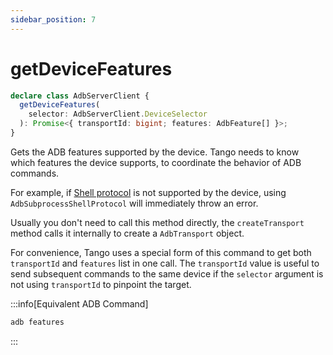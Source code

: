 ```yaml
---
sidebar_position: 7
---
```


# getDeviceFeatures

```ts
declare class AdbServerClient {
  getDeviceFeatures(
    selector: AdbServerClient.DeviceSelector
  ): Promise<{ transportId: bigint; features: AdbFeature[] }>;
}
```

Gets the ADB features supported by the device. Tango needs to know which features the device supports, to coordinate the behavior of ADB commands.

For example, if [Shell protocol](/api/adb/subprocess.mdx#none-protocol-vs-shell-protocol) is not supported by the device, using `AdbSubprocessShellProtocol` will immediately throw an error.

Usually you don't need to call this method directly, the `createTransport` method calls it internally to create a `AdbTransport` object.

For convenience, Tango uses a special form of this command to get both `transportId` and `features` list in one call. The `transportId` value is useful to send subsequent commands to the same device if the `selector` argument is not using `transportId` to pinpoint the target.

:::info[Equivalent ADB Command]

```sh
adb features
```

:::
